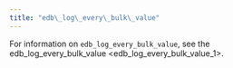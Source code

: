 ```yaml
---
title: "edb\_log\_every\_bulk\_value"
---
```


<div id="edb_log_every_bulk_value" class="registered_link"></div>


For information on `edb_log_every_bulk_value`, see the <span class="title-ref">edb_log_every_bulk_value \<edb_log_every_bulk_value_1\></span>.
